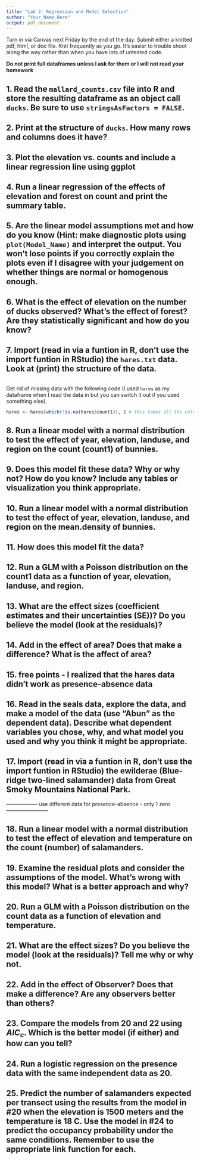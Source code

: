 ```yaml
---
title: "Lab 2: Regression and Model Selection"
author: "Your_Name_Here"
output: pdf_document
---
```


Turn in via Canvas next Friday by the end of the day. Submit either a knitted pdf, html, or doc file. Knit frequently as you go. It's easier to trouble shoot along the way rather than when you have lots of untested code.

**Do not print full dataframes unless I ask for them or I will not read your homework**

## 1. Read the `mallard_counts.csv` file into R and store the resulting dataframe as an object call `ducks`. Be sure to use `stringsAsFactors = FALSE`. 

## 2. Print at the structure of `ducks`. How many rows and columns does it have? 

## 3. Plot the elevation vs. counts and include a linear regression line using ggplot

## 4. Run a linear regression of the effects of elevation and forest on count and print the summary table.

## 5. Are the linear model assumptions met and how do you know (Hint: make diagnostic plots using `plot(Model_Name)` and interpret the output. You won't lose points if you correctly explain the plots even if I disagree with your judgement on whether things are normal or homogenous enough.

## 6. What is the effect of elevation on the number of ducks observed? What's the effect of forest? Are they statistically significant and how do you know?

## 7. Import (read in via a funtion in R, don't use the import funtion in RStudio) the `hares.txt` data. Look at (print) the structure of the data.

```r

```

Get rid of missing data with the following code (I used `hares` as my dataframe when I read the data in but you can switch it out if you used something else).

```r
hares <- hares[which(!is.na(hares$count1)), ] # this takes all the columns for the rows where count1 is not missing (NA)
```

## 8. Run a linear model with a normal distribution to test the effect of year, elevation, landuse, and region on the count (count1) of bunnies.

## 9. Does this model fit these data? Why or why not? How do you know? Include any tables or visualization you think appropriate.

## 10. Run a linear model with a normal distribution to test the effect of year, elevation, landuse, and region on the **mean.density** of bunnies.

## 11. How does this model fit the data?

## 12. Run a GLM with a Poisson distribution on the count1 data as a function of year, elevation, landuse, and region.

## 13. What are the effect sizes (coefficient estimates and their uncertainties (SE))? Do you believe the model (look at the residuals)?

## 14. Add in the effect of area? Does that make a difference? What is the affect of area? 

## 15. free points - I realized that the hares data didn't work as presence-absence data

## 16. Read in the seals data, explore the data, and make a model of the data (use "Abun" as the dependent data). Describe what dependent variables you chose, why, and what model you used and why you think it might be appropriate.


## 17. Import (read in via a funtion in R, don't use the import funtion in RStudio) the ewilderae (Blue-ridge two-lined salamander) data from Great Smoky Mountains National Park.

------------------ use different data for presence-absence - only 1 zero ------------------------


## 18. Run a linear model with a normal distribution to test the effect of elevation and temperature on the count (number) of salamanders.

## 19. Examine the residual plots and consider the assumptions of the model. What's wrong with this model? What is a better approach and why?

## 20. Run a GLM with a Poisson distribution on the count data as a function of elevation and temperature.

## 21. What are the effect sizes? Do you believe the model (look at the residuals)? Tell me why or why not.

## 22. Add in the effect of Observer? Does that make a difference? Are any observers better than others?

## 23. Compare the models from 20 and 22 using $AIC_c$. Which is the better model (if either) and how can you tell?

## 24. Run a logistic regression on the presence data with the same independent data as 20. 

## 25. Predict the number of salamanders expected per transect using the results from the model in #20 when the elevation is 1500 meters and the temperature is 18 C. Use the model in #24 to predict the occupancy probability under the same conditions. Remember to use the appropriate link function for each.


